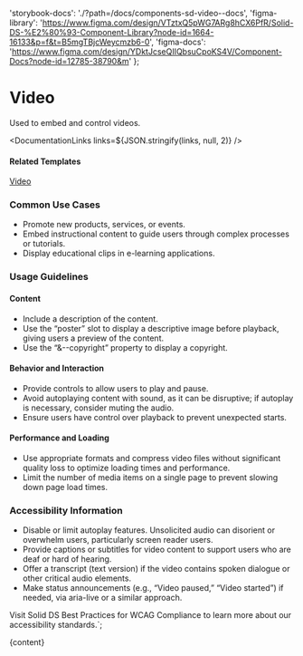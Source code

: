 

  'storybook-docs': './?path=/docs/components-sd-video--docs',
  'figma-library':
    'https://www.figma.com/design/VTztxQ5pWG7ARg8hCX6PfR/Solid-DS-%E2%80%93-Component-Library?node-id=1664-16133&p=f&t=B5mgTBjcWeycmzb6-0',
  'figma-docs': 'https://www.figma.com/design/YDktJcseQIIQbsuCpoKS4V/Component-Docs?node-id=12785-38790&m'
};

# Video

Used to embed and control videos.

<DefaultStory />

<DocumentationLinks links=${JSON.stringify(links, null, 2)} />

#### Related Templates

[Video](./?path=/docs/templates-video--docs)

### Common Use Cases

- Promote new products, services, or events.
- Embed instructional content to guide users through complex processes or tutorials.
- Display educational clips in e-learning applications.

### Usage Guidelines

#### Content

- Include a description of the content.
- Use the “poster” slot to display a descriptive image before playback, giving users a preview of the content.
- Use the “&--copyright” property to display a copyright.

#### Behavior and Interaction

- Provide controls to allow users to play and pause.
- Avoid autoplaying content with sound, as it can be disruptive; if autoplay is necessary, consider muting the audio.
- Ensure users have control over playback to prevent unexpected starts.

#### Performance and Loading

- Use appropriate formats and compress video files without significant quality loss to optimize loading times and performance.
- Limit the number of media items on a single page to prevent slowing down page load times.

### Accessibility Information

- Disable or limit autoplay features. Unsolicited audio can disorient or overwhelm users, particularly screen reader users.
- Provide captions or subtitles for video content to support users who are deaf or hard of hearing.
- Offer a transcript (text version) if the video contains spoken dialogue or other critical audio elements.
- Make status announcements (e.g., “Video paused,” “Video started”) if needed, via aria-live or a similar approach.

Visit <sd-link href="https://www.figma.com/design/YDktJcseQIIQbsuCpoKS4V/Component-Docs?node-id=10708-5011&t=Z1FxSGWkmXG5r5sw-4" target="_blank">Solid DS Best Practices for WCAG Compliance</sd-link> to learn more about our accessibility standards.`;

<Meta title="Components/sd-video/Overview" />

<OverviewFormatter story={SdVideoStories.Default}>{content}</OverviewFormatter>
